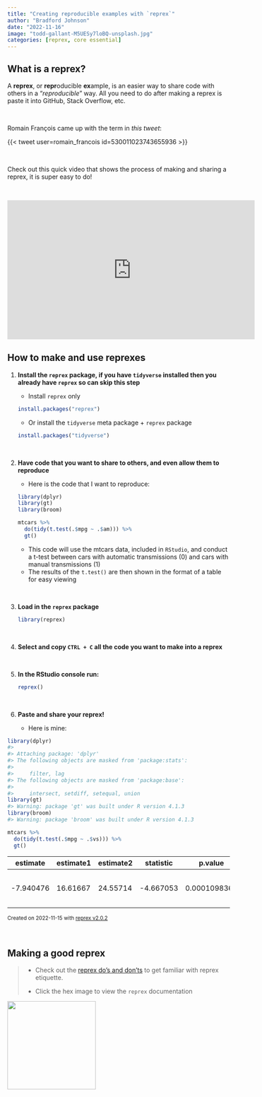 ```yaml
---
title: "Creating reproducible examples with `reprex`"
author: "Bradford Johnson"
date: "2022-11-16"
image: "todd-gallant-M5UESy7loBQ-unsplash.jpg"
categories: [reprex, core essential]
---
```


## What is a reprex?

A **reprex**, or **repr**oducible **ex**ample, is an easier way to share code with others in a "*reproducible*" way. All you need to do after making a reprex is paste it into GitHub, Stack Overflow, etc.

<br>

Romain François came up with the term in *this tweet*:

{{< tweet user=romain_francois id=530011023743655936 >}}

<br>

Check out this quick video that shows the process of making and sharing a reprex, it is super easy to do!

<br>

<center>

<iframe width="560" height="315" src="https://www.youtube.com/embed/35suhGR53wQ" title="YouTube video player" frameborder="0" allow="accelerometer; autoplay; clipboard-write; encrypted-media; gyroscope; picture-in-picture" allowfullscreen>

</iframe>

</center>

## How to make and use reprexes

1.  **Install the `reprex` package, if you have `tidyverse` installed then you already have `reprex` so can skip this step**

    -   Install `reprex` only

    ``` r
    install.packages("reprex")
    ```

    -   Or install the `tidyverse` meta package + `reprex` package

    ``` r
    install.packages("tidyverse")
    ```

    <br>

2.  **Have code that you want to share to others, and even allow them to reproduce**

    -   Here is the code that I want to reproduce:

    ``` r
    library(dplyr)
    library(gt)
    library(broom)

    mtcars %>%
      do(tidy(t.test(.$mpg ~ .$am))) %>%
      gt()
    ```

    -   This code will use the mtcars data, included in `RStudio`, and conduct a t-test between cars with automatic transmissions (0) and cars with manual transmissions (1)
    -   The results of the `t.test()` are then shown in the format of a table for easy viewing

    <br>

3.  **Load in the `reprex` package**

    ``` r
    library(reprex)
    ```

    <br>

4.  **Select and copy `CTRL + C` all the code you want to make into a reprex**

    <br>

5.  **In the RStudio console run:**

    ``` r
    reprex()
    ```

    <br>

6.  **Paste and share your reprex!**

    -   Here is mine:

``` r
library(dplyr)
#> 
#> Attaching package: 'dplyr'
#> The following objects are masked from 'package:stats':
#> 
#>     filter, lag
#> The following objects are masked from 'package:base':
#> 
#>     intersect, setdiff, setequal, union
library(gt)
#> Warning: package 'gt' was built under R version 4.1.3
library(broom)
#> Warning: package 'broom' was built under R version 4.1.3

mtcars %>%
  do(tidy(t.test(.$mpg ~ .$vs))) %>%
  gt()
```

| estimate  | estimate1 | estimate2 | statistic | p.value      | parameter | conf.low  | conf.high | method                  | alternative |
|-----------|-----------|-----------|-----------|--------------|-----------|-----------|-----------|-------------------------|-------------|
| -7.940476 | 16.61667  | 24.55714  | -4.667053 | 0.0001098368 | 22.71576  | -11.46251 | -4.418445 | Welch Two Sample t-test | two.sided   |

<sup>Created on 2022-11-15 with [reprex v2.0.2](https://reprex.tidyverse.org)</sup>

<br>

## Making a good reprex

> -   Check out the [reprex do's and don'ts](https://cran.r-project.org/web/packages/reprex/vignettes/reprex-dos-and-donts.html) to get familiar with reprex etiquette.
>
> -   Click the hex image to view the `reprex` documentation

[![](reprex.svg){width="200"}](https://reprex.tidyverse.org/)
